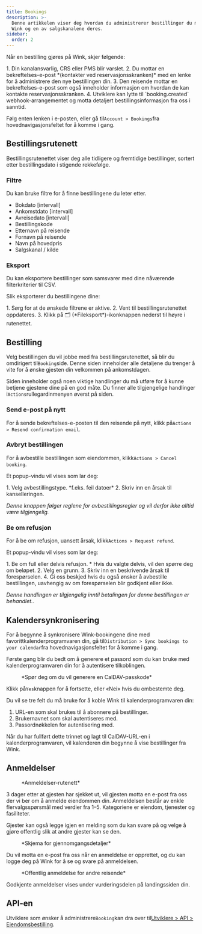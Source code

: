 ```yaml
---
title: Bookings
description: >-
  Denne artikkelen viser deg hvordan du administrerer bestillinger du mottar via
  Wink og en av salgskanalene deres.
sidebar:
  order: 2
---
```


Når en bestilling gjøres på Wink, skjer følgende:

<Steps>
  1. Din kanalansvarlig, CRS eller PMS blir varslet.
  2. Du mottar en bekreftelses-e-post *(kontakter ved reservasjonsskranken)* med en lenke for å administrere den nye bestillingen din.
  3. Den reisende mottar en bekreftelses-e-post som også inneholder informasjon om hvordan de kan kontakte reservasjonsskranken.
  4. Utviklere kan lytte til `booking.created` webhook-arrangementet og motta detaljert bestillingsinformasjon fra oss i sanntid.
</Steps>


Følg enten lenken i e-posten, eller gå til`Account > Bookings`fra hovednavigasjonsfeltet for å komme i gang.

## Bestillingsrutenett

Bestillingsrutenettet viser deg alle tidligere og fremtidige bestillinger, sortert etter bestillingsdato i stigende rekkefølge.

### Filtre

Du kan bruke filtre for å finne bestillingene du leter etter.

* Bokdato \[intervall]
* Ankomstdato \[intervall]
* Avreisedato \[intervall]
* Bestillingskode
* Etternavn på reisende
* Fornavn på reisende
* Navn på hovedpris
* Salgskanal / kilde

### Eksport

Du kan eksportere bestillinger som samsvarer med dine nåværende filterkriterier til CSV.

Slik eksporterer du bestillingene dine:

<Steps>
  1. Sørg for at de ønskede filtrene er aktive.
  2. Vent til bestillingsrutenettet oppdateres.
  3. Klikk på 🗂️ (*Fileksport*)-ikonknappen nederst til høyre i rutenettet.
</Steps>


## Bestilling

Velg bestillingen du vil jobbe med fra bestillingsrutenettet, så blir du omdirigert til`Booking`side. Denne siden inneholder alle detaljene du trenger å vite for å ønske gjesten din velkommen på ankomstdagen.

Siden inneholder også noen viktige handlinger du må utføre for å kunne betjene gjestene dine på en god måte. Du finner alle tilgjengelige handlinger i`Actions`rullegardinmenyen øverst på siden.

### Send e-post på nytt

For å sende bekreftelses-e-posten til den reisende på nytt, klikk på`Actions > Resend confirmation email`.

### Avbryt bestillingen

For å avbestille bestillingen som eiendommen, klikk`Actions > Cancel booking`.

Et popup-vindu vil vises som lar deg:

<Steps>
  1. Velg avbestillingstype. *f.eks. feil datoer*
  2. Skriv inn en årsak til kanselleringen.
</Steps>


*Denne knappen følger reglene for avbestillingsregler og vil derfor ikke alltid være tilgjengelig.*

### Be om refusjon

For å be om refusjon, uansett årsak, klikk`Actions > Request refund`.

Et popup-vindu vil vises som lar deg:

<Steps>
  1. Be om full eller delvis refusjon.
     * Hvis du valgte delvis, vil den spørre deg om beløpet.
  2. Velg en grunn.
  3. Skriv inn en beskrivende årsak til forespørselen.
  4. Gi oss beskjed hvis du også ønsker å avbestille bestillingen, uavhengig av om forespørselen blir godkjent eller ikke.
</Steps>


*Denne handlingen er tilgjengelig inntil betalingen for denne bestillingen er behandlet.*.

## Kalendersynkronisering

For å begynne å synkronisere Wink-bookingene dine med favorittkalenderprogramvaren din, gå til`Distribution > Sync bookings to your calendar`fra hovednavigasjonsfeltet for å komme i gang.

Første gang blir du bedt om å generere et passord som du kan bruke med kalenderprogramvaren din for å autentisere tilkoblingen.

<figure>
  <CloudinaryImage width="350" height="188" resize="scale" quality="best" alt="Generer passord" src="academy/caldav-pass-code" errorImage="noimage_opaque_nyrtl0.png" />

  <figcaption>*Spør deg om du vil generere en CalDAV-passkode*</figcaption>
</figure>


Klikk på`Yes`knappen for å fortsette, eller «Nei» hvis du ombestemte deg.

Du vil se tre felt du må bruke for å koble Wink til kalenderprogramvaren din:

1. URL-en som skal brukes til å abonnere på bestillinger.
2. Brukernavnet som skal autentiseres med.
3. Passordnøkkelen for autentisering med.

Når du har fullført dette trinnet og lagt til CalDAV-URL-en i kalenderprogramvaren, vil kalenderen din begynne å vise bestillinger fra Wink.

## Anmeldelser

<figure>
  <CloudinaryImage width="700" height="151" resize="scale" quality="best" alt="Gjennomgangsrutenett" src="academy/reviews" errorImage="noimage_opaque_nyrtl0.png" />

  <figcaption>*Anmeldelser-rutenett*</figcaption>
</figure>


3 dager etter at gjesten har sjekket ut, vil gjesten motta en e-post fra oss der vi ber om å anmelde eiendommen din.
Anmeldelsen består av enkle flervalgsspørsmål med verdier fra 1–5. Kategoriene er eiendom, tjenester og fasiliteter.

Gjester kan også legge igjen en melding som du kan svare på og velge å gjøre offentlig slik at andre gjester kan se den.

<figure>
  <CloudinaryImage width="700" height="421" resize="scale" quality="best" alt="Godkjenn anmeldelse" src="academy/review-details" errorImage="noimage_opaque_nyrtl0.png" />

  <figcaption>*Skjema for gjennomgangsdetaljer*</figcaption>
</figure>


Du vil motta en e-post fra oss når en anmeldelse er opprettet, og du kan logge deg på Wink for å se og svare på anmeldelsen.

<figure>
  <CloudinaryImage width="350" height="355" resize="scale" quality="best" alt="Offentlig gjennomgang" src="academy/public-review" errorImage="noimage_opaque_nyrtl0.png" />

  <figcaption>*Offentlig anmeldelse for andre reisende*</figcaption>
</figure>


Godkjente anmeldelser vises under vurderingsdelen på landingssiden din.

## API-en

Utviklere som ønsker å administrere`Booking`kan dra over til[Utviklere > API > Eiendomsbestilling](/developers/apis/#property-booking-api).

